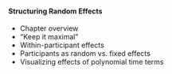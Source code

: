 #### Structuring Random Effects

* Chapter overview
* "Keep it maximal"
* Within-participant effects
* Participants as random vs. fixed effects
* Visualizing effects of polynomial time terms
